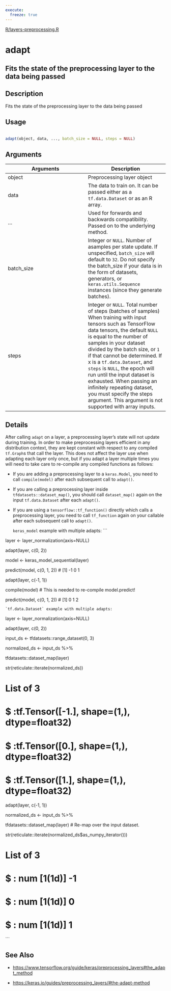 ```yaml
---
execute:
  freeze: true
---
```


[R/layers-preprocessing.R](https://github.com/rstudio/keras//blob/main/R/layers-preprocessing.R#L1456) 

# adapt

## Fits the state of the preprocessing layer to the data being passed

## Description
 Fits the state of the preprocessing layer to the data being passed 


## Usage
```r
 
adapt(object, data, ..., batch_size = NULL, steps = NULL) 
```

## Arguments
|Arguments|Description|
|---|---|
| object | Preprocessing layer object |
| data | The data to train on. It can be passed either as a `tf.data.Dataset` or as an R array. |
| ... | Used for forwards and backwards compatibility. Passed on to the underlying method. |
| batch_size | Integer or `NULL`. Number of asamples per state update. If unspecified, `batch_size` will default to `32`. Do not specify the batch_size if your data is in the form of datasets, generators, or `keras.utils.Sequence` instances (since they generate batches). |
| steps | Integer or `NULL`. Total number of steps (batches of samples) When training with input tensors such as TensorFlow data tensors, the default `NULL` is equal to the number of samples in your dataset divided by the batch size, or `1` if that cannot be determined. If x is a `tf.data.Dataset`, and `steps` is `NULL`, the epoch will run until the input dataset is exhausted. When passing an infinitely repeating dataset, you must specify the steps argument. This argument is not supported with array inputs. |

## Details

 After calling `adapt` on a layer, a preprocessing layer's state will not update during training. In order to make preprocessing layers efficient in any distribution context, they are kept constant with respect to any compiled `tf.Graph`s that call the layer. This does not affect the layer use when adapting each layer only once, but if you adapt a layer multiple times you will need to take care to re-compile any compiled functions as follows:  

- If you are adding a preprocessing layer to a `keras.Model`, you need to call `compile(model)` after each subsequent call to `adapt()`. 

- If you are calling a preprocessing layer inside `tfdatasets::dataset_map()`, you should call `dataset_map()` again on the input `tf.data.Dataset` after each `adapt()`. 

- If you are using a `tensorflow::tf_function()` directly which calls a preprocessing layer, you need to call `tf_function` again on your callable after each subsequent call to `adapt()`. 

  `keras_model` example with multiple adapts:  ```

layer <- layer_normalization(axis=NULL) 

adapt(layer, c(0, 2)) 

model <- keras_model_sequential(layer) 

predict(model, c(0, 1, 2)) # [1] -1  0  1 

 

adapt(layer, c(-1, 1)) 

compile(model)  # This is needed to re-compile model.predict! 

predict(model, c(0, 1, 2)) # [1] 0 1 2 

```  `tf.data.Dataset` example with multiple adapts:  ```

layer <- layer_normalization(axis=NULL) 

adapt(layer, c(0, 2)) 

input_ds <- tfdatasets::range_dataset(0, 3) 

normalized_ds <- input_ds %>% 

  tfdatasets::dataset_map(layer) 

str(reticulate::iterate(normalized_ds)) 

# List of 3 

#  $ :tf.Tensor([-1.], shape=(1,), dtype=float32) 

#  $ :tf.Tensor([0.], shape=(1,), dtype=float32) 

#  $ :tf.Tensor([1.], shape=(1,), dtype=float32) 

adapt(layer, c(-1, 1)) 

normalized_ds <- input_ds %>% 

  tfdatasets::dataset_map(layer) # Re-map over the input dataset. 

str(reticulate::iterate(normalized_ds$as_numpy_iterator())) 

# List of 3 

#  $ : num [1(1d)] -1 

#  $ : num [1(1d)] 0 

#  $ : num [1(1d)] 1 

``` 





## See Also

  

- [https://www.tensorflow.org/guide/keras/preprocessing_layers#the_adapt_method](https://www.tensorflow.org/guide/keras/preprocessing_layers#the_adapt_method) 

- [https://keras.io/guides/preprocessing_layers/#the-adapt-method](https://keras.io/guides/preprocessing_layers/#the-adapt-method) 

 

